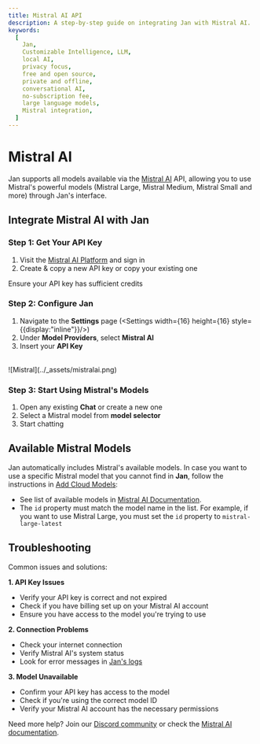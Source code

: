 ```yaml
---
title: Mistral AI API
description: A step-by-step guide on integrating Jan with Mistral AI.
keywords:
  [
    Jan,
    Customizable Intelligence, LLM,
    local AI,
    privacy focus,
    free and open source,
    private and offline,
    conversational AI,
    no-subscription fee,
    large language models,
    Mistral integration,
  ]
---
```



# Mistral AI

Jan supports all models available via the [Mistral AI](https://mistral.ai/) API, allowing you to use Mistral's
powerful models (Mistral Large, Mistral Medium, Mistral Small and more) through Jan's interface.

## Integrate Mistral AI with Jan

<Steps>

### Step 1: Get Your API Key
1. Visit the [Mistral AI Platform](https://console.mistral.ai/api-keys/) and sign in
2. Create & copy a new API key or copy your existing one

<Callout type='info'>
Ensure your API key has sufficient credits
</Callout>

### Step 2: Configure Jan

1. Navigate to the **Settings** page (<Settings width={16} height={16} style={{display:"inline"}}/>)
2. Under **Model Providers**, select **Mistral AI**
3. Insert your **API Key**

<br/>
![Mistral](../_assets/mistralai.png)
<br/>

### Step 3: Start Using Mistral's Models

1. Open any existing **Chat** or create a new one
2. Select a Mistral model from **model selector**
3. Start chatting
</Steps>

## Available Mistral Models

Jan automatically includes Mistral's available models. In case you want to use a specific Mistral model
that you cannot find in **Jan**, follow the instructions in [Add Cloud Models](/docs/manage-models#add-models-1):
- See list of available models in [Mistral AI Documentation](https://docs.mistral.ai/platform/endpoints).
- The `id` property must match the model name in the list. For example, if you want to use
Mistral Large, you must set the `id` property to `mistral-large-latest`

## Troubleshooting

Common issues and solutions:

**1. API Key Issues**
- Verify your API key is correct and not expired
- Check if you have billing set up on your Mistral AI account
- Ensure you have access to the model you're trying to use

**2. Connection Problems**
- Check your internet connection
- Verify Mistral AI's system status
- Look for error messages in [Jan's logs](/docs/troubleshooting#how-to-get-error-logs)

**3. Model Unavailable**
- Confirm your API key has access to the model
- Check if you're using the correct model ID
- Verify your Mistral AI account has the necessary permissions

Need more help? Join our [Discord community](https://discord.gg/FTk2MvZwJH) or check the [Mistral AI documentation](https://docs.mistral.ai/).
